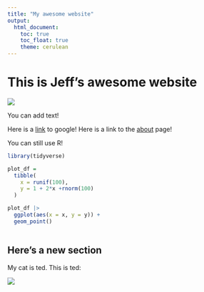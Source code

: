 ```yaml
---
title: "My awesome website"
output: 
  html_document:
    toc: true
    toc_float: true
    theme: cerulean
---
```


# This is Jeff's awesome website

![](https://media.giphy.com/media/drXGoW1iudhKw/giphy.gif)

You can add text!

Here is a [link](https://www.google.com/) to google!
Here is a link to the [about](html.about) page!


You can still use R!

```r
library(tidyverse)

plot_df = 
  tibble(
    x = runif(100),
    y = 1 + 2*x +rnorm(100)
  )

plot_df |>
  ggplot(aes(x = x, y = y)) +
  geom_point()
  

```


## Here's a new section

My cat is ted. This is ted:

![](images/ted.jpg)
